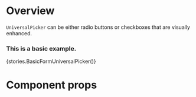 
<Meta title="Modules|Forms/Components" component={UniversalPicker} />

# Overview

`UniversalPicker` can be either radio buttons or checkboxes that are visually enhanced.

### This is a basic example.

<Preview>
    <Story name="UniversalPicker">{stories.BasicFormUniversalPicker()}</Story>
</Preview>

# Component props

<Props of={UniversalPicker} />
